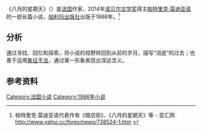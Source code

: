 《八月的星期天》（{{lang-fr|'''Dimanches d'août'''}}）是[[法国|法国]]作家、2014年[[诺贝尔文学奖|诺贝尔文学奖]]得主[[帕特里克·莫迪亚诺|帕特里克·莫迪亚诺]]的一部长篇小说，[[伽利玛出版社|伽利玛出版社]]出版于1986年。<ref>帕特里克·莫迪亚诺代表作有《暗店街》、《八月的星期天》等 - 亚汇网 http://www.yahui.cc/forex/news/738524-1.htm {{Wayback|url=http://www.yahui.cc/forex/news/738524-1.htm |date=20180929091923 }}</ref>

== 分析 ==
通过寻找、回忆和探索，将小说的视野转回到从前的岁月，描写“消逝”的过去；也善于运用[[象征手法|象征手法]]，通过某一形象表现出深远含义。

== 参考资料 ==


[[Category:法国小说|Category:法国小说]]
[[Category:1986年小说|Category:1986年小说]]